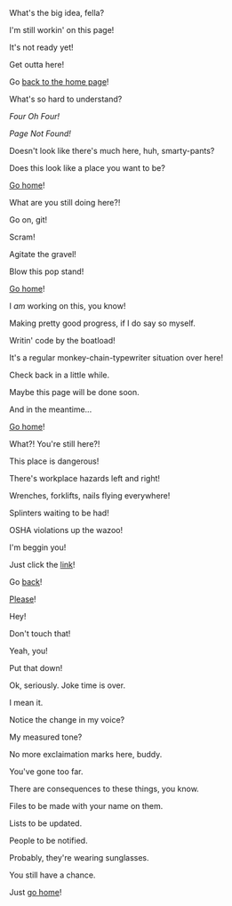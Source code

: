





What's the big idea, fella?

I'm still workin' on this page!

It's not ready yet!

Get outta here!

Go [back to the home page](/)!

<Space lines={12} />






What's so hard to understand?

_Four Oh Four!_

_Page Not Found!_

Doesn't look like there's much here, huh, smarty-pants?

Does this look like a place you want to be?

[Go home](/)!

<Space lines={18} />






What are you still doing here?!

Go on, git!

Scram!

Agitate the gravel!

Blow this pop stand!

[Go home](/)!

<Space lines={36} />






I _am_ working on this, you know!

Making pretty good progress, if I do say so myself.

Writin' code by the boatload!

It's a regular monkey-chain-typewriter situation over here!

Check back in a little while.

Maybe this page will be done soon.

And in the meantime...

[Go home](/)!

<Space lines={12} />






What?! You're still here?!

This place is dangerous!

There's workplace hazards left and right!

Wrenches, forklifts, nails flying everywhere!

Splinters waiting to be had!

OSHA violations up the wazoo!

I'm beggin you!

Just click the [link](/)!

Go [back](/)!

[Please](/)!

<Space lines={12} />






Hey!

Don't touch that!

Yeah, you!

Put that down!

<Space lines={24} />






Ok, seriously. Joke time is over.

I mean it.

Notice the change in my voice?

My measured tone?

No more exclaimation marks here, buddy.

You've gone too far.

<Space lines={18} />






There are consequences to these things, you know.

Files to be made with your name on them.

Lists to be updated.

People to be notified.

Probably, they're wearing sunglasses.

<Space lines={12} />






You still have a chance.

Just [go home](/)!